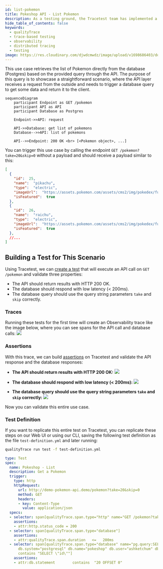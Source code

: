 ```yaml
---
id: list-pokemon
title: Pokeshop API - List Pokemon
description: As a testing ground, the Tracetest team has implemented a sample API instrumented with OpenTelemetry around the PokeAPI. This use case retrieves the list of Pokemon directly from the database (Postgres) based on the provided query through the API.
hide_table_of_contents: false
keywords:
  - qualityTrace
  - trace-based testing
  - observability
  - distributed tracing
  - testing
image: https://res.cloudinary.com/djwdcmwdz/image/upload/v1698686403/docs/Blog_Thumbnail_14_rsvkmo.jpg
---
```


This use case retrieves the list of Pokemon directly from the database (Postgres) based on the provided query through the API. The purpose of this query is to showcase a straightforward scenario, where the API layer receives a request from the outside and needs to trigger a database query to get some data and return it to the client.

```mermaid
sequenceDiagram
    participant Endpoint as GET /pokemon
    participant API as API
    participant Database as Postgres
    
    Endpoint->>API: request

    API->>Database: get list of pokemons
    Database-->>API: list of pokemons

    API-->>Endpoint: 200 OK <br> [<Pokemon object>, ...]
```

You can trigger this use case by calling the endpoint `GET /pokemon?take=20&skip=0` without a payload and should receive a payload similar to this: 
```json
[
  {
    "id":  25,
    "name":  "pikachu",
    "type":  "electric",
    "imageUrl":  "https://assets.pokemon.com/assets/cms2/img/pokedex/full/025.png",
    "isFeatured":  true
  },
  {
    "id":  26,
    "name":  "raichu",
    "type":  "electric",
    "imageUrl":  "https://assets.pokemon.com/assets/cms2/img/pokedex/full/026.png",
    "isFeatured":  true
  },
  //...
]
```

## Building a Test for This Scenario

Using Tracetest, we can [create a test](/web-ui/creating-tests) that will execute an API call on `GET /pokemon` and validate three properties:
- The API should return results with HTTP 200 OK.
- The database should respond with low latency (< 200ms).
- The database query should use the query string parameters `take` and `skip` correctly.

### Traces

Running these tests for the first time will create an Observability trace like the image below, where you can see spans for the API call and database calls:
![](../images/list-pokemons-trace.png)

### Assertions

With this trace, we can build [assertions](/concepts/assertions) on Tracetest and validate the API response and the database responses:

- **The API should return results with HTTP 200 OK:**
![](../images/list-pokemons-api-test-spec.png)

- **The database should respond with low latency (< 200ms):**
![](../images/list-pokemons-db-latency-test-spec.png)

- **The database query should use the query string parameters `take` and `skip` correctly:**
![](../images/list-pokemons-db-query-test-spec.png)

Now you can validate this entire use case.

### Test Definition

If you want to replicate this entire test on Tracetest, you can replicate these steps on our Web UI or using our CLI, saving the following test definition as the file `test-definition.yml` and later running:

```sh
qualityTrace run test -f test-definition.yml
```

```yaml
type: Test
spec:
  name: Pokeshop - List
  description: Get a Pokemon
  trigger:
    type: http
    httpRequest:
      url: http://demo-pokemon-api.demo/pokemon?take=20&skip=0
      method: GET
      headers:
      - key: Content-Type
        value: application/json
  specs:
  - selector: span[qualityTrace.span.type="http" name="GET /pokemon?take=20&skip=0" http.method="GET"]
    assertions:
    - attr:http.status_code = 200
  - selector: span[qualityTrace.span.type="database"]
    assertions:
    - attr:qualityTrace.span.duration   <=   200ms
  - selector: span[qualityTrace.span.type="database" name="pg.query:SELECT pokeshop"
      db.system="postgresql" db.name="pokeshop" db.user="ashketchum" db.statement
      contains "SELECT \"id\""]
    assertions:
    - attr:db.statement        contains  "20 OFFSET 0"
```
